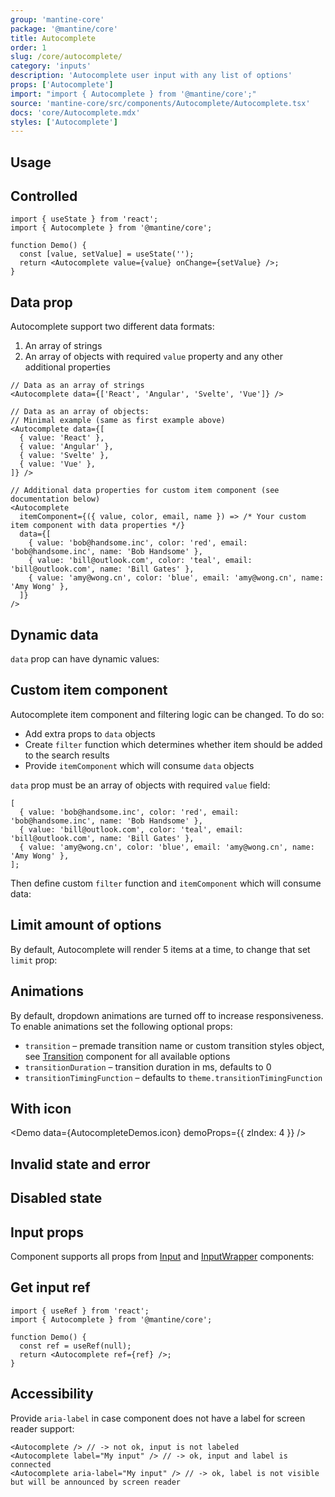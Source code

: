 ```yaml
---
group: 'mantine-core'
package: '@mantine/core'
title: Autocomplete
order: 1
slug: /core/autocomplete/
category: 'inputs'
description: 'Autocomplete user input with any list of options'
props: ['Autocomplete']
import: "import { Autocomplete } from '@mantine/core';"
source: 'mantine-core/src/components/Autocomplete/Autocomplete.tsx'
docs: 'core/Autocomplete.mdx'
styles: ['Autocomplete']
---
```



## Usage

<Demo data={AutocompleteDemos.usage} />

## Controlled

```tsx
import { useState } from 'react';
import { Autocomplete } from '@mantine/core';

function Demo() {
  const [value, setValue] = useState('');
  return <Autocomplete value={value} onChange={setValue} />;
}
```

## Data prop

Autocomplete support two different data formats:

1. An array of strings
2. An array of objects with required `value` property and any other additional properties

```tsx
// Data as an array of strings
<Autocomplete data={['React', 'Angular', 'Svelte', 'Vue']} />

// Data as an array of objects:
// Minimal example (same as first example above)
<Autocomplete data={[
  { value: 'React' },
  { value: 'Angular' },
  { value: 'Svelte' },
  { value: 'Vue' },
]} />

// Additional data properties for custom item component (see documentation below)
<Autocomplete
  itemComponent={({ value, color, email, name }) => /* Your custom item component with data properties */}
  data={[
    { value: 'bob@handsome.inc', color: 'red', email: 'bob@handsome.inc', name: 'Bob Handsome' },
    { value: 'bill@outlook.com', color: 'teal', email: 'bill@outlook.com', name: 'Bill Gates' },
    { value: 'amy@wong.cn', color: 'blue', email: 'amy@wong.cn', name: 'Amy Wong' },
  ]}
/>
```

## Dynamic data

`data` prop can have dynamic values:

<Demo data={AutocompleteDemos.dynamic} />

## Custom item component

Autocomplete item component and filtering logic can be changed. To do so:

- Add extra props to `data` objects
- Create `filter` function which determines whether item should be added to the search results
- Provide `itemComponent` which will consume `data` objects

`data` prop must be an array of objects with required `value` field:

```tsx
[
  { value: 'bob@handsome.inc', color: 'red', email: 'bob@handsome.inc', name: 'Bob Handsome' },
  { value: 'bill@outlook.com', color: 'teal', email: 'bill@outlook.com', name: 'Bill Gates' },
  { value: 'amy@wong.cn', color: 'blue', email: 'amy@wong.cn', name: 'Amy Wong' },
];
```

Then define custom `filter` function and `itemComponent` which will consume data:

<Demo data={AutocompleteDemos.itemComponent} />

## Limit amount of options

By default, Autocomplete will render 5 items at a time, to change that set `limit` prop:

<Demo data={AutocompleteDemos.limit} />

## Animations

By default, dropdown animations are turned off to increase responsiveness.
To enable animations set the following optional props:

- `transition` – premade transition name or custom transition styles object, see [Transition](/core/transition/) component for all available options
- `transitionDuration` – transition duration in ms, defaults to 0
- `transitionTimingFunction` – defaults to `theme.transitionTimingFunction`

<Demo data={AutocompleteDemos.animations} />

## With icon

<Demo data={AutocompleteDemos.icon} demoProps={{ zIndex: 4 }} />

## Invalid state and error

<Demo data={AutocompleteDemos.validation} />

## Disabled state

<Demo data={AutocompleteDemos.disabled} />

## Input props

Component supports all props from [Input](/core/input/) and [InputWrapper](/core/input-wrapper/) components:

<Demo data={AutocompleteDemos.configurator} />

## Get input ref

```tsx
import { useRef } from 'react';
import { Autocomplete } from '@mantine/core';

function Demo() {
  const ref = useRef(null);
  return <Autocomplete ref={ref} />;
}
```

## Accessibility

Provide `aria-label` in case component does not have a label for screen reader support:

```tsx
<Autocomplete /> // -> not ok, input is not labeled
<Autocomplete label="My input" /> // -> ok, input and label is connected
<Autocomplete aria-label="My input" /> // -> ok, label is not visible but will be announced by screen reader
```
